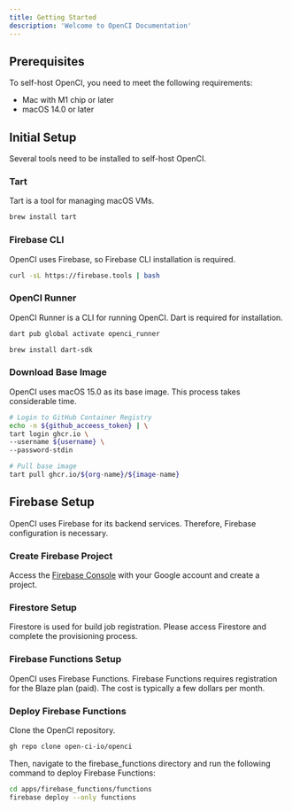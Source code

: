 ```yaml
---
title: Getting Started
description: 'Welcome to OpenCI Documentation'
---
```


## Prerequisites

To self-host OpenCI, you need to meet the following requirements:

- Mac with M1 chip or later
- macOS 14.0 or later

## Initial Setup

Several tools need to be installed to self-host OpenCI.

### Tart

Tart is a tool for managing macOS VMs.

<CodeGroup>

  ```bash macOS
  brew install tart
  ```

</CodeGroup>

### Firebase CLI

OpenCI uses Firebase, so Firebase CLI installation is required.

<CodeGroup>

  ```bash macOS
  curl -sL https://firebase.tools | bash
  ```

</CodeGroup>

### OpenCI Runner

OpenCI Runner is a CLI for running OpenCI. Dart is required for installation.

<CodeGroup>

  ```bash macOS
  dart pub global activate openci_runner
  ```

  ```bash install Dart
  brew install dart-sdk
  ```

</CodeGroup>

### Download Base Image

OpenCI uses macOS 15.0 as its base image. This process takes considerable time.

<CodeGroup>

  ```bash macOS
# Login to GitHub Container Registry
echo -n ${github_acceess_token} | \
tart login ghcr.io \
  --username ${username} \
  --password-stdin

# Pull base image
tart pull ghcr.io/${org-name}/${image-name}
  ```

</CodeGroup>

## Firebase Setup
OpenCI uses Firebase for its backend services. Therefore, Firebase configuration is necessary.

### Create Firebase Project

Access the [Firebase Console](https://console.firebase.google.com/) with your Google account and create a project.

### Firestore Setup

Firestore is used for build job registration. Please access Firestore and complete the provisioning process.

### Firebase Functions Setup
OpenCI uses Firebase Functions. Firebase Functions requires registration for the Blaze plan (paid). The cost is typically a few dollars per month.

### Deploy Firebase Functions
Clone the OpenCI repository.
<CodeGroup>

  ```bash macOS
  gh repo clone open-ci-io/openci
  ```

</CodeGroup>

Then, navigate to the firebase_functions directory and run the following command to deploy Firebase Functions:

<CodeGroup>

  ```bash macOS
  cd apps/firebase_functions/functions
  firebase deploy --only functions
  ```

</CodeGroup>
